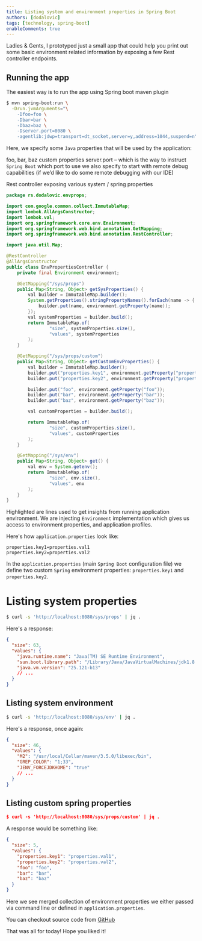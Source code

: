 ```yaml
---
title: Listing system and environment properties in Spring Boot
authors: [dodalovic]
tags: [technology, spring-boot]
enableComments: true
---
```


Ladies & Gents, I prototyped just a small app that could help you print out some basic
environment related information by exposing a few Rest controller endpoints.

<!--truncate-->

## Running the app

The easiest way is to run the app using Spring boot maven plugin

```bash
$ mvn spring-boot:run \
  -Drun.jvmArguments="\
    -Dfoo=foo \
    -Dbar=bar \
    -Dbaz=baz \
    -Dserver.port=8080 \
    -agentlib:jdwp=transport=dt_socket,server=y,address=1044,suspend=n"
```

Here, we specify some `Java` properties that will be used by the application:

foo, bar, baz custom properties
server.port – which is the way to instruct `Spring Boot` which port to use
we also specify to start with remote debug capabilities (if we’d like to do some remote
debugging with our IDE)

Rest controller exposing various system / spring properties

```java
package rs.dodalovic.envprops;

import com.google.common.collect.ImmutableMap;
import lombok.AllArgsConstructor;
import lombok.val;
import org.springframework.core.env.Environment;
import org.springframework.web.bind.annotation.GetMapping;
import org.springframework.web.bind.annotation.RestController;

import java.util.Map;

@RestController
@AllArgsConstructor
public class EnvPropertiesController {
    private final Environment environment;

    @GetMapping("/sys/props")
    public Map<String, Object> getSysProperties() {
        val builder = ImmutableMap.builder();
        System.getProperties().stringPropertyNames().forEach(name -> {
            builder.put(name, environment.getProperty(name));
        });
        val systemProperties = builder.build();
        return ImmutableMap.of(
                "size", systemProperties.size(),
                "values", systemProperties
        );
    }

    @GetMapping("/sys/props/custom")
    public Map<String, Object> getCustomEnvProperties() {
        val builder = ImmutableMap.builder();
        builder.put("properties.key1", environment.getProperty("properties.key1"));
        builder.put("properties.key2", environment.getProperty("properties.key2"));

        builder.put("foo", environment.getProperty("foo"));
        builder.put("bar", environment.getProperty("bar"));
        builder.put("baz", environment.getProperty("baz"));

        val customProperties = builder.build();

        return ImmutableMap.of(
                "size", customProperties.size(),
                "values", customProperties
        );
    }

    @GetMapping("/sys/env")
    public Map<String, Object> get() {
        val env = System.getenv();
        return ImmutableMap.of(
                "size", env.size(),
                "values", env
        );
    }
}
```

Highlighted are lines used to get insights from running application environment. We are injecting
`Environment` implementation which gives us access to environment properties, and application
profiles.

Here's how `application.properties` look like:

```properties
properties.key1=properties.val1
properties.key2=properties.val2
```

In the `application.properties` (main `Spring Boot` configuration file) we define two custom
`Spring` environment properties: `properties.key1` and `properties.key2`.

# Listing system properties

```bash
$ curl -s 'http://localhost:8080/sys/props' | jq .
```

Here's a response:

```json
{
  "size": 63,
  "values": {
    "java.runtime.name": "Java(TM) SE Runtime Environment",
    "sun.boot.library.path": "/Library/Java/JavaVirtualMachines/jdk1.8.0_121.jdk/Contents/Home/jre/lib",
    "java.vm.version": "25.121-b13"
    // ...
  }
}
```

## Listing system environment

```bash
$ curl -s 'http://localhost:8080/sys/env' | jq .
```

Here's a response, once again:

```json
{
  "size": 46,
  "values": {
    "M2": "/usr/local/Cellar/maven/3.5.0/libexec/bin",
    "GREP_COLOR": "1;33",
    "JENV_FORCEJDKHOME": "true"
    // ...
  }
}
```

## Listing custom spring properties

```json
$ curl -s 'http://localhost:8080/sys/props/custom' | jq .
```

A response would be something like:

```json
{
  "size": 5,
  "values": {
    "properties.key1": "properties.val1",
    "properties.key2": "properties.val2",
    "foo": "foo",
    "bar": "bar",
    "baz": "baz"
  }
}
```

Here we see merged collection of environment properties we either passed via command line
or defined in `application.properties`.

You can checkout source code from [GitHub](https://github.com/dodalovic/env-properties-demo)

That was all for today! Hope you liked it!
